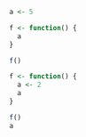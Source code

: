 <!--Setup 33-function-scoping.R -->
```r
a <- 5
```


<!--A function can access global variables: -->
```r
f <- function() {
  a
}

f()
```


<!--When a function writes to a variable, it always writes in scope -->
```r
f <- function() {
  a <- 2
  a
}

f()
a
```


<!--Global variables are a (hidden) part of a function's interface! -->
```r
```


<!--Best practice: self-contained functions, independent of global variables -->
```r
```
